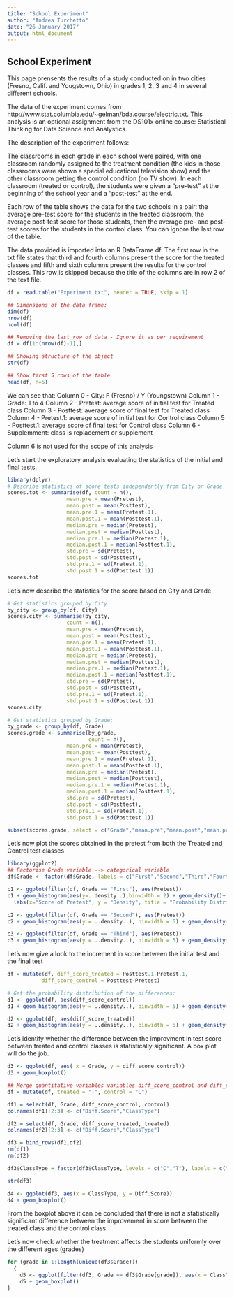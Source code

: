 ```yaml
---
title: "School Experiment"
author: "Andrea Turchetto"
date: "26 January 2017"
output: html_document
---
```


## School Experiment

This page prensents the results of a study conducted on in two cities (Fresno, Calif. and Yougstown, Ohio) in grades 1, 2, 3 and 4 in several different schools.

The data of the experiment comes from  http://www.stat.columbia.edu/~gelman/bda.course/electric.txt. This analysis is an optional assignment from the DS101x online course: Statistical Thinking for Data Science and Analystics.

The description of the experiment follows:

The classrooms in each grade in each school were paired, with one classroom randomly assigned to the treatment condition (the kids in those classrooms were shown a special educational television show) and the other classroom getting the control condition (no TV show). In each classroom (treated or control), the students were given a "pre-test" at the beginning of the school year and a "post-test" at the end.

Each row of the table shows the data for the two schools in a pair:  the average pre-test score for the students in the treated classroom, the average post-test score for those students, then the average pre- and post-test scores for the students in the control class.  You can ignore the last row of the table. 

The data provided is imported into an R DataFrame df. 
The first row in the txt file states that third and fourth columns present the score for the treated classes and fifth and sixth columns present the results for the control classes. This row is skipped because the title of the columns are in row 2 of the text file. 

```r
df = read.table("Experiment.txt", header = TRUE, skip = 1)

## Dimensions of the data frame:
dim(df)
nrow(df)
ncol(df)

## Removing the last row of data - Ignore it as per requirement
df = df[1:(nrow(df)-1),]

## Showing structure of the object
str(df)

## Show first 5 rows of the table
head(df, n=5)

```

We can see that:
Column 0 - City: F (Fresno) / Y (Youngstown)
Column 1 - Grade: 1 to 4
Column 2 - Pretest: average score of initial test for Treated class 
Column 3 - Posttest: average score of final test for Treated class
Column 4 - Pretest.1: average score of initial test for Control class 
Column 5 - Posttest.1: average score of final test for Control class
Column 6 - Supplemment: class is replacement or supplement 

Column 6 is not used for the scope of this analysis

Let's start the exploratory analysis evaluating the statistics of the initial and final tests.

``` r
library(dplyr)
# Describe statistics of score tests independently from City or Grade
scores.tot <- summarise(df, count = n(),
                   mean.pre = mean(Pretest),
                   mean.post = mean(Posttest),
                   mean.pre.1 = mean(Pretest.1),
                   mean.post.1 = mean(Posttest.1),
                   median.pre = median(Pretest),
                   median.post = median(Posttest),
                   median.pre.1 = median(Pretest.1),
                   median.post.1 = median(Posttest.1),
                   std.pre = sd(Pretest),
                   std.post = sd(Posttest),
                   std.pre.1 = sd(Pretest.1),
                   std.post.1 = sd(Posttest.1))
scores.tot
```

Let's now describe the statistics for the score based on City and Grade

```r
# Get statistics grouped by City
by_city <- group_by(df, City)
scores.city <- summarise(by_city,
                   count = n(),
                   mean.pre = mean(Pretest),
                   mean.post = mean(Posttest),
                   mean.pre.1 = mean(Pretest.1),
                   mean.post.1 = mean(Posttest.1),
                   median.pre = median(Pretest),
                   median.post = median(Posttest),
                   median.pre.1 = median(Pretest.1),
                   median.post.1 = median(Posttest.1),
                   std.pre = sd(Pretest),
                   std.post = sd(Posttest),
                   std.pre.1 = sd(Pretest.1),
                   std.post.1 = sd(Posttest.1))
scores.city

# Get statistics grouped by Grade:
by_grade <- group_by(df, Grade)
scores.grade <- summarise(by_grade,
                          count = n(),
                   mean.pre = mean(Pretest),
                   mean.post = mean(Posttest),
                   mean.pre.1 = mean(Pretest.1),
                   mean.post.1 = mean(Posttest.1),
                   median.pre = median(Pretest),
                   median.post = median(Posttest),
                   median.pre.1 = median(Pretest.1),
                   median.post.1 = median(Posttest.1),
                   std.pre = sd(Pretest),
                   std.post = sd(Posttest),
                   std.pre.1 = sd(Pretest.1),
                   std.post.1 = sd(Posttest.1))

subset(scores.grade, select = c("Grade","mean.pre","mean.post","mean.pre.1","mean.post.1"))
```

Let's now plot the scores obtained in the pretest from both the Treated and Control test classes

```r
library(ggplot2)
## Factorise Grade variable --> categorical variable
df$Grade <- factor(df$Grade, labels = c("First","Second","Third","Fourth"))

c1 <- ggplot(filter(df, Grade == "First"), aes(Pretest))
c1 + geom_histogram(aes(y=..density..),binwidth = 2) + geom_density()+
  labs(x="Score of Pretest", y = "Density", title = "Probability Distribution of score at Pretest")+theme(legend.position = "top")

c2 <- ggplot(filter(df, Grade == "Second"), aes(Pretest))
c2 + geom_histogram(aes(y = ..density..), binwidth = 5) + geom_density() 

c3 <- ggplot(filter(df, Grade == "Third"), aes(Pretest))
c3 + geom_histogram(aes(y = ..density..), binwidth = 5) + geom_density()

```

Let's now give a look to the increment in score between the initial test and the final test

``` r
df = mutate(df, diff_score_treated = Posttest.1-Pretest.1,
           diff_score_control = Posttest-Pretest)

# Get the probability distribution of the differences:
d1 <- ggplot(df, aes(diff_score_control))
d1 + geom_histogram(aes(y = ..density..), binwidth = 5) + geom_density()

d2 <- ggplot(df, aes(diff_score_treated))
d2 + geom_histogram(aes(y = ..density..), binwidth = 5) + geom_density()
```

Let's identify whether the difference between the improvment in test score between treated and control classes is statistically significant. A box plot will do the job.

```r
d3 <- ggplot(df, aes( x = Grade, y = diff_score_control))
d3 + geom_boxplot()

## Merge quantitative variables variables diff_score_control and diff_score_treated
df = mutate(df, treated = "T", control = "C")

df1 = select(df, Grade, diff_score_control, control)
colnames(df1)[2:3] <- c("Diff.Score","ClassType")

df2 = select(df, Grade, diff_score_treated, treated)
colnames(df2)[2:3] <- c("Diff.Score","ClassType")

df3 = bind_rows(df1,df2)
rm(df1)
rm(df2)

df3$ClassType = factor(df3$ClassType, levels = c("C","T"), labels = c("Control","Treated"))

str(df3)

d4 <- ggplot(df3, aes(x = ClassType, y = Diff.Score))
d4 + geom_boxplot()
```

From the boxplot above it can be concluded that there is not a statistically significant difference between the improvement in score between the treated class and the control class. 

Let's now check whether the treatment affects the students uniformly over the different ages (grades)

``` r
for (grade in 1:length(unique(df3$Grade)))
  {
    d5 <- ggplot(filter(df3, Grade == df3$Grade[grade]), aes(x = ClassType, y = Diff.Score))
    d5 + geom_boxplot()
}
```